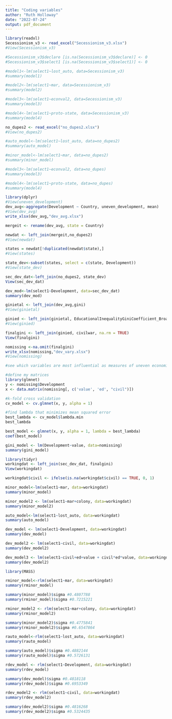 ```yaml
---
title: "Coding variables"
author: "Ruth Holloway"
date: "2022-07-24"
output: pdf_document
---
```


```r
library(readxl)
Secessionism_v3 <- read_excel("Secessionism_v3.xlsx")
#View(Secessionism_v3)

#Secessionism_v3$declare [is.na(Secessionism_v3$declare)] <- 0
#Secessionism_v3$select1 [is.na(Secessionism_v3$select1)] <- 0

#model1<-lm(select1~lost_auto, data=Secessionism_v3)
#summary(model1)

#model2<-lm(select1~mar, data=Secessionism_v3)
#summary(model2)

#model3<-lm(select1~econval2, data=Secessionism_v3)
#summary(model3)

#model4<-lm(select1~proto-state, data=Secessionism_v3)
#summary(model4)
```

```r
no_dupes2 <- read_excel("no_dupes2.xlsx")
#View(no_dupes2)

#auto_model<-lm(select1~lost_auto, data=no_dupes2)
#summary(auto_model)

#minor_model<-lm(select1~mar, data=no_dupes2)
#summary(minor_model)

#model3<-lm(select1~econval2, data=no_dupes)
#summary(model3)

#model4<-lm(select1~proto-state, data=no_dupes)
#summary(model4)
```

```r
library(dplyr)
#View(uneven_development)
dev_avg<-aggregate(Development ~ Country, uneven_development, mean)
#View(dev_avg)
write_xlsx(dev_avg,"dev_avg.xlsx")

mergeit <- rename(dev_avg, state = Country) 

newdat <- left_join(mergeit,no_dupes2)
#View(newdat)

states = newdat[!duplicated(newdat$state),]
#View(states)

state_dev<-subset(states, select = c(state, Development))
#View(state_dev)

sec_dev_dat<-left_join(no_dupes2, state_dev)
View(sec_dev_dat)

dev_mod<-lm(select1~Development, data=sec_dev_dat)
summary(dev_mod)
```

```r
ginietal <- left_join(dev_avg,gini)
#View(ginietal)

ginied <- left_join(ginietal, EducationalInequalityGiniCoefficient_Broad)
#View(ginied)

finalgini <- left_join(ginied, civilwar, na.rm = TRUE)
View(finalgini)

nomissing <-na.omit(finalgini)
write_xlsx(nomissing,"dev_vary.xlsx")
#View(nomissing)
```


```r
#see which variables are most influential as measures of uneven economic development

#define my matrices
library(glmnet)
y <- nomissing$Development
x <- data.matrix(nomissing[, c('value', 'ed', "civil")])

#k-fold cross validation
cv_model <- cv.glmnet(x, y, alpha = 1)

#find lambda that minimizes mean squared error
best_lambda <- cv_model$lambda.min
best_lambda 

best_model <- glmnet(x, y, alpha = 1, lambda = best_lambda)
coef(best_model)

gini_model <- lm(Development~value, data=nomissing)
summary(gini_model)
```

```r
library(tidyr)
workingdat <- left_join(sec_dev_dat, finalgini)
View(workingdat)

workingdat$civil <- ifelse(is.na(workingdat$civil) == TRUE, 0, 1)

minor_model<-lm(select1~mar, data=workingdat)
summary(minor_model)

minor_model2 <- lm(select1~mar+colony, data=workingdat)
summary(minor_model2)

auto_model<-lm(select1~lost_auto, data=workingdat)
summary(auto_model)

dev_model <- lm(select1~Development, data=workingdat)
summary(dev_model)

dev_model2 <- lm(select1~civil, data=workingdat)
summary(dev_model2)

dev_model3 <- lm(select1~civil+ed+value + civil*ed*value, data=workingdat)
summary(dev_model2)
```

```r
library(MASS)

rminor_model<-rlm(select1~mar, data=workingdat)
summary(rminor_model)

summary(minor_model)$sigma #0.4807788
summary(rminor_model)$sigma #0.7215221

rminor_model2 <- rlm(select1~mar+colony, data=workingdat)
summary(rminor_model2)

summary(minor_model2)$sigma #0.4775841
summary(rminor_model2)$sigma #0.6547864

rauto_model<-rlm(select1~lost_auto, data=workingdat)
summary(rauto_model)

summary(auto_model)$sigma #0.4882144
summary(rauto_model)$sigma #0.5726131

rdev_model <- rlm(select1~Development, data=workingdat)
summary(rdev_model)

summary(dev_model)$sigma #0.4818118
summary(rdev_model)$sigma #0.6953349

rdev_model2 <- rlm(select1~civil, data=workingdat)
summary(rdev_model2)

summary(dev_model2)$sigma #0.4816268
summary(rdev_model2)$sigma #0.5324435
```


